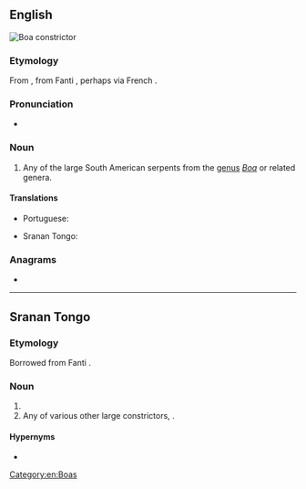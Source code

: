 ==English==
[[File:Boa constrictor (2).jpg|thumb|Boa constrictor]]
{{wikipedia|Boa constrictor}}
{{wikispecies|Boa}}

===Etymology===
From {{etyl|srn|en}} {{m|srn|aboma}}, from Fanti {{der|en|ak|aboma||large constricting snake}}, perhaps via French {{m|fr|aboma}}.

===Pronunciation===
* {{a|US}} {{IPA|/əˈboʊ.mə/|lang=en}}

===Noun===
{{en-noun}}

# Any of the large South American serpents from the [[genus]] ''[[Boa]]'' or related genera.

====Translations====
{{trans-top|any of several large South American serpents}}
* Portuguese: {{t|pt|aboma|f}}
{{trans-mid}}
* Sranan Tongo: {{t|srn|aboma}}
{{trans-bottom}}

===Anagrams===
* {{anagrams|en|a=aabmo|Obama}}

[[Category:en:Boas]]

----

==Sranan Tongo==

===Etymology===
Borrowed from Fanti {{bor|srn|ak|aboma}}.

===Noun===
{{head|srn|noun}}

# {{l|en|anaconda}}
# Any of various other large constrictors, {{l|en|aboma}}.

====Hypernyms====
* {{l|srn|sneki|t=snake}}

{{topics|srn|Snakes}}